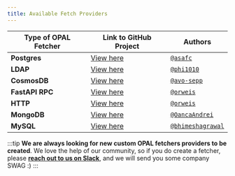 ```yaml
---
title: Available Fetch Providers
---
```


| Type of OPAL Fetcher | Link to GitHub Project                                                                                                                     | Authors                                    |
| -------------------- | ------------------------------------------------------------------------------------------------------------------------------------------ | ------------------------------------------ |
| **Postgres**         | [View here](https://github.com/permitio/opal-fetcher-postgres)                                                                             | [`@asafc`](https://github.com/asafc)       |
| **LDAP**             | [View here](https://github.com/phi1010/opal-fetcher-ldap)                                                                                  | [`@phi1010`](https://github.com/phi1010)   |
| **CosmosDB**         | [View here](https://github.com/avo-sepp/opal-fetcher-cosmos)                                                                               | [`@avo-sepp`](https://github.com/avo-sepp) |
| **FastAPI RPC**      | [View here](https://github.com/permitio/opal/blob/master/packages/opal-common/opal_common/fetcher/providers/fastapi_rpc_fetch_provider.py) | [`@orweis`](https://github.com/orweis)     |
| **HTTP**             | [View here](https://github.com/permitio/opal/blob/master/packages/opal-common/opal_common/fetcher/providers/http_fetch_provider.py)        | [`@orweis`](https://github.com/orweis)     |
| **MongoDB**          | [View here](https://github.com/treedomtrees/opal-fetcher-mongodb)                                                                          | [`@OancaAndrei`](https://github.com/OancaAndrei)|
| **MySQL**            | [View here](https://github.com/bhimeshagrawal/opal-fetcher-mysql)                                                                          | [`@bhimeshagrawal`](https://github.com/bhimeshagrawal)|

:::tip
**We are always looking for new custom OPAL fetchers providers to be created**. We love the help of our community, so if you
do create a fetcher, please **[reach out to us on Slack](https://bit.ly/permit-slack)**, and we will send you some company SWAG :)
:::
